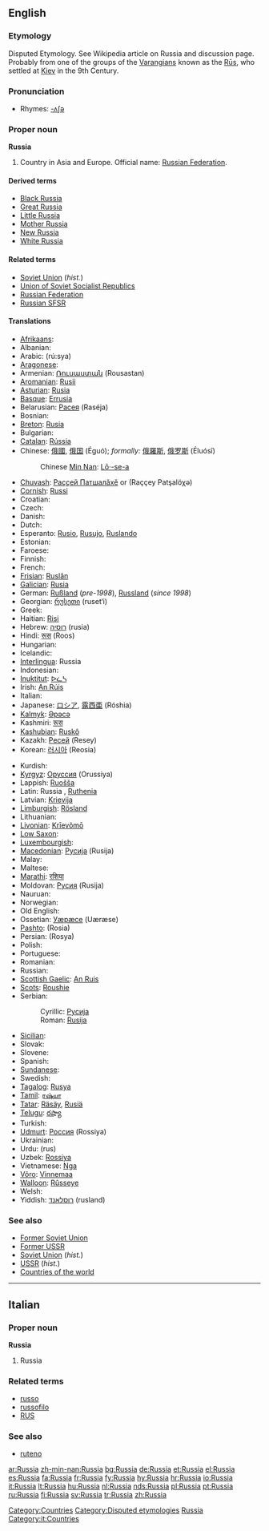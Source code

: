 {{wikipedia}}
==English==

===Etymology===
Disputed Etymology. See Wikipedia article on Russia and discussion page. Probably from one of the groups of the [[Varangian]]s known as the [[Rūs]], who settled at [[Kiev]] in the 9th Century.

===Pronunciation===
* Rhymes: [[Rhymes:English:-ʌʃə|-ʌʃə]]

===Proper noun===
'''Russia'''

# Country in Asia and Europe. Official name: [[Russian Federation]].

====Derived terms====
* [[Black Russia]]
* [[Great Russia]]
* [[Little Russia]]
* [[Mother Russia]]
* [[New Russia]]
* [[White Russia]]

====Related terms====
* [[Soviet Union]] (''hist.'')
* [[Union of Soviet Socialist Republics]]
* [[Russian Federation]]
* [[Russian SFSR]]

====Translations====
{{trans-top|country in Asia and Europe}}
* [[Afrikaans]]: {{t-|af|Rusland|xs=Afrikaans}}
* Albanian: {{t+|sq|Rusia|xs=Albanian}}
* Arabic: {{ARchar|[[روسيا]]}} (rú:sya) {{f}}
* [[Aragonese]]: {{t-|an|Rusia|xs=Aragonese}}
* Armenian: [[Ռուսաստան]] (Rousastan)
* [[Aromanian]]: [[Rusii]]
* [[Asturian]]: [[Rusia]]
* [[Basque]]: [[Errusia]]
* Belarusian: [[Расея]] (Raséja) {{f}}
* Bosnian: {{t-|bs|Rusija|f}}
* [[Breton]]: [[Rusia]]
* Bulgarian: {{t+|bg|Русия|f|tr=Rusija|sc=Cyrl}}
* [[Catalan]]: [[Rússia]] {{f}}
* Chinese: [[俄國]], [[俄国]] (Éguó); ''formally:'' [[俄羅斯]], [[俄罗斯]] (Éluósī)
*: Chinese [[Min Nan]]: [[Lō·-se-a]]
* [[Chuvash]]: [[Раççей Патшалăхě]] or {{RUchar|[[Раҫҫей Патшалӑхӗ]]}} (Raççey Patşalöχə)
* [[Cornish]]: [[Russi]]
* Croatian: {{t+|hr|Rusija|f}}
* Czech: {{t+|cs|Rusko}}
* Danish: {{t+|da|Rusland}}
* Dutch: {{t+|nl|Rusland}}
* Esperanto: [[Rusio]], [[Rusujo]], [[Ruslando]]
* Estonian: {{t+|et|Venemaa}}
* Faroese: {{t-|fo|Russland|xs=Faroese}}
* Finnish: {{t+|fi|Venäjä}}
* French: {{t+|fr|Russie|f}}
* [[Frisian]]: [[Ruslân]]
* [[Galician]]: [[Rusia]]
* German: [[Rußland]] {{n}} (''pre-1998''), [[Russland]] (''since 1998'')
* Georgian: [[რუსეთი]] (ruset‘i)
* Greek: {{t+|el|Ρωσία|f|tr=Rosía|sc=Grek}}
* Haitian: [[Risi]]
* Hebrew: [[רוסיה]] (rusia)
* Hindi: [[रूस]] (Roos)
* Hungarian: {{t+|hu|Oroszország}}
* Icelandic: {{t+|is|Rússland}}
* [[Interlingua]]: Russia
* Indonesian: {{t-|id|Rusia|xs=Indonesian}}
* [[Inuktitut]]: [[ᐅᓛᓴ]]
* Irish: [[An Rúis]]
* Italian: {{t+|it|Russia}}
* Japanese: [[ロシア]], [[露西亜]] (Róshia)
* [[Kalmyk]]: [[Әрәсә]]
* Kashmiri: [[रूस]]
* [[Kashubian]]: [[Ruskô]]
* Kazakh: [[Ресей]] (Resey)
* Korean: [[러시아]] (Reosia)
{{trans-mid}}
* Kurdish: {{t+|ku|Rûsya}}
* [[Kyrgyz]]: [[Оруссия]] (Orussiya)
* Lappish: [[Ruošša]]
* Latin: Russia {{f}}, [[Ruthenia]] {{f}}
* Latvian: [[Krievija]]
* [[Limburgish]]: [[Rösland]]
* Lithuanian: {{t+|lt|Rusija|xs=Lithuanian}}
* [[Livonian]]: [[Krīevõmō]]
* [[Low Saxon]]: {{t+|nds|Russland|xs=Low Saxon}}
* [[Luxembourgish]]: {{t-|lb|Russland|xs=Luxembourgish}}
* [[Macedonian]]: [[Русија]] (Rusija)
* Malay: {{t-|ms|Rusia|xs=Malay}}
* Maltese: {{t-|mt|Russja|xs=Maltese}}
* [[Marathi]]: [[रशिया]]
* Moldovan: [[Русия]] (Rusija)
* Nauruan: {{t-|na|Russia|xs=Nauruan}}
* Norwegian: {{t-|no|Russland}}
* Old English: {{t-|ang|Russland|xs=Old English}}
* Ossetian: [[Уæрæсе]] (Uæræse)
* [[Pashto]]: {{URchar|[[روسيه]]}} (Rosia)
* Persian: {{FAchar|[[روسیه]]}} (Rosya)
* Polish: {{t+|pl|Rosja|f}}
* Portuguese: {{t+|pt|Rússia|f}}
* Romanian: {{t-|ro|Rusia|f}}
* Russian: {{t+|ru|Россия|f|tr=Rossíja|sc=Cyrl}}
* [[Scottish Gaelic]]: [[An Ruis]]
* [[Scots]]: [[Roushie]]
* Serbian:
*: Cyrillic: [[Русија#Serbian|Русија]] {{f}}
*: Roman: [[Rusija#Serbian|Rusija]] {{f}}
* [[Sicilian]]: {{t-|scn|Russia|xs=Sicilian}}
* Slovak: {{t-|sk|Rusko|n}}
* Slovene: {{t+|sl|Rusija|f}}
* Spanish: {{t+|es|Rusia|f}}
* [[Sundanese]]: {{t-|su|Rusia|xs=Sundanese}}
* Swedish: {{t+|sv|Ryssland}}
* [[Tagalog]]: [[Rusya]]
* [[Tamil]]: [[ரஷ்யா]]
* [[Tatar]]: [[Räsäy]], [[Rusiä]]
* [[Telugu]]: [[రష్యా]]
* Turkish: {{t+|tr|Rusya}}
* [[Udmurt]]: [[Россия]] (Rossiya)
* Ukrainian: {{t+|uk|Росія|f|tr=Rosíja|sc=Cyrl|xs=Ukrainian}}
* Urdu: {{URchar|[[روس]]}} (rus)
* Uzbek: [[Rossiya]]
* Vietnamese: [[Nga]]
* [[Võro]]: [[Vinnemaa]]
* [[Walloon]]: [[Rûsseye]]
* Welsh: {{t-|cy|Rwsia|f|xs=Welsh}}
* Yiddish: [[רוסלאנד]] (rusland)
{{trans-bottom}}

===See also===
* [[Former Soviet Union]]
* [[Former USSR]]
* [[Soviet Union]] (''hist.'')
* [[USSR]] (''hist.'')
* [[Appendix:Countries of the world|Countries of the world]]

----

==Italian==
{{wikipedia|Russia|lang=it}}

===Proper noun===
'''Russia''' {{f}}

# Russia

===Related terms===
* [[russo]]
* [[russofilo]]
* [[RUS]]

===See also===
* [[ruteno]]

[[Category:Countries]]
[[Category:Disputed etymologies]]
[[Category:Russia| Russia]]
[[Category:it:Countries]]

[[ar:Russia]]
[[zh-min-nan:Russia]]
[[bg:Russia]]
[[de:Russia]]
[[et:Russia]]
[[el:Russia]]
[[es:Russia]]
[[fa:Russia]]
[[fr:Russia]]
[[fy:Russia]]
[[hy:Russia]]
[[hr:Russia]]
[[io:Russia]]
[[it:Russia]]
[[lt:Russia]]
[[hu:Russia]]
[[nl:Russia]]
[[nds:Russia]]
[[pl:Russia]]
[[pt:Russia]]
[[ru:Russia]]
[[fi:Russia]]
[[sv:Russia]]
[[tr:Russia]]
[[zh:Russia]]